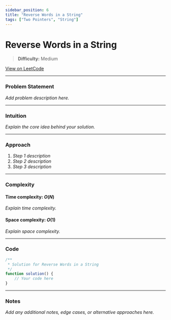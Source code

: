 ```yaml
---
sidebar_position: 6
title: "Reverse Words in a String"
tags: ["Two Pointers", "String"]
---
```


# Reverse Words in a String

> **Difficulty:** Medium

[View on LeetCode](https://leetcode.com/problems/reverse-words-in-a-string/)

***

### Problem Statement

_Add problem description here._

***

### Intuition

_Explain the core idea behind your solution._

***

### Approach

1. _Step 1 description_
2. _Step 2 description_
3. _Step 3 description_

***

### Complexity

#### Time complexity: $O(N)$

_Explain time complexity._

#### Space complexity: $O(1)$

_Explain space complexity._

***

### Code

```javascript
/**
 * Solution for Reverse Words in a String
 */
function solution() {
    // Your code here
}
```

***

### Notes

_Add any additional notes, edge cases, or alternative approaches here._
